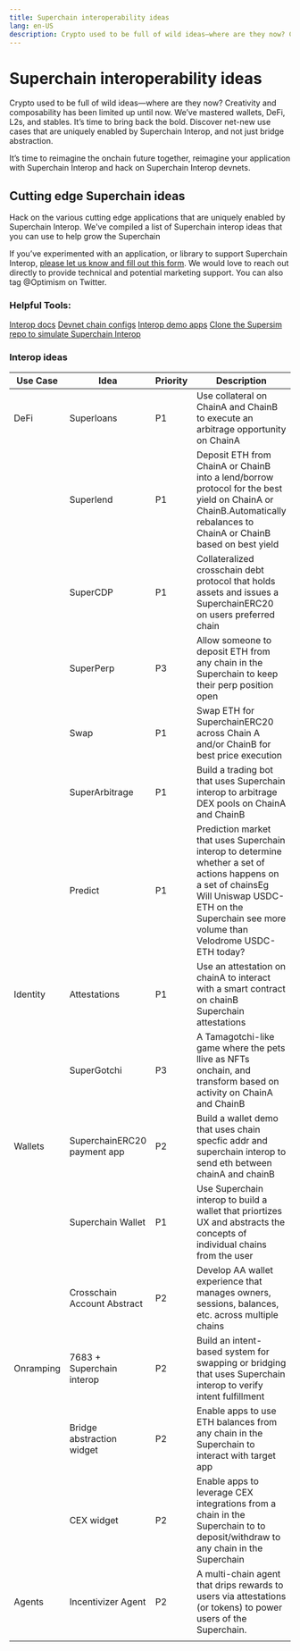 ```yaml
---
title: Superchain interoperability ideas
lang: en-US
description: Crypto used to be full of wild ideas—where are they now? Creativity and composability has been limited up until now
---
```


# Superchain interoperability ideas

Crypto used to be full of wild ideas—where are they now? Creativity and composability has been limited up until now. We’ve mastered wallets, DeFi, L2s, and stables. It’s time to bring back the bold. Discover net-new use cases that are uniquely enabled by Superchain Interop, and not just bridge abstraction.

It’s time to reimagine the onchain future together, reimagine your application with Superchain Interop and hack on Superchain Interop devnets. 

## Cutting edge Superchain ideas

Hack on the various cutting edge applications that are uniquely enabled by Superchain Interop. We've compiled a list of Superchain interop ideas that you can use to help grow the Superchain

If you’ve experimented with an application, or library to support Superchain Interop, [please let us know and fill out this form](https://www.surveymonkey.com/r/398MYD9). We would love to reach out directly to provide technical and potential marketing support. You can also tag @Optimism on Twitter. 

### Helpful Tools: 
[Interop docs](https://docs.optimism.io/stack/interop/explainer)
[Devnet chain configs](https://docs.optimism.io/stack/interop/devnet)
[Interop demo apps](https://console.optimism.io/templates)
[Clone the Supersim repo to simulate Superchain Interop](https://github.com/ethereum-optimism/supersim)

### Interop ideas

| Use Case  | Idea                        | Priority | Description                                                                                                                                                                                              |   |
|-----------|-----------------------------|----------|----------------------------------------------------------------------------------------------------------------------------------------------------------------------------------------------------------|---|
| DeFi      | Superloans                  | P1       | Use collateral on ChainA and ChainB to execute an arbitrage opportunity on ChainA                                                                                                                        |   |
|           | Superlend                   | P1       | Deposit ETH from ChainA or ChainB into a lend/borrow protocol for the best yield on ChainA or ChainB.Automatically rebalances to ChainA or ChainB based on best yield                                    |   |
|           | SuperCDP                    | P1       | Collateralized crosschain debt protocol that holds assets and issues a SuperchainERC20 on users preferred chain                                                                                          |   |
|           | SuperPerp                   | P3       | Allow someone to deposit ETH from any chain in the Superchain to keep their perp position open                                                                                                           |   |
|           | Swap                        | P1       | Swap ETH for SuperchainERC20 across Chain A and/or ChainB for best price execution                                                                                                                       |   |
|           | SuperArbitrage              | P1       | Build a trading bot that uses Superchain interop to arbitrage DEX pools on ChainA and ChainB                                                                                                             |   |
|           | Predict                     | P1       | Prediction market that uses Superchain interop to determine whether a set of actions happens on a set of chainsEg Will Uniswap USDC-ETH on the Superchain see more volume than Velodrome USDC-ETH today? |   |
| Identity  | Attestations                | P1       | Use an attestation on chainA to interact with a smart contract on chainB Superchain attestations                                                                                                         |   |
|           | SuperGotchi                 | P3       | A Tamagotchi-like game where the pets llive as NFTs onchain, and transform based on activity on ChainA and ChainB                                                                                        |   |
| Wallets   | SuperchainERC20 payment app | P2       | Build a wallet demo that uses chain specfic addr and superchain interop to send eth between chainA and chainB                                                                                            |   |
|           | Superchain Wallet           | P1       | Use Superchain interop to build a wallet that priortizes UX and abstracts the concepts of individual chains from the user                                                                                |   |
|           | Crosschain Account Abstract | P2       | Develop AA wallet experience that manages owners, sessions, balances, etc. across multiple chains                                                                                                        |   |
| Onramping | 7683 + Superchain interop   | P2       | Build an intent-based system for swapping or bridging that uses Superchain interop to verify intent fulfillment                                                                                          |   |
|           | Bridge abstraction widget   | P2       | Enable apps to use ETH balances from any chain in the Superchain to interact with target app                                                                                                             |   |
|           | CEX widget                  | P2       | Enable apps to leverage CEX integrations from a chain in the Superchain to to deposit/withdraw to any chain in the Superchain                                                                            |   |
| Agents    | Incentivizer Agent          | P2       | A multi-chain agent that drips rewards to users via attestations (or tokens) to power users of the Superchain.                                                                                           |   |
|           |                             |          |                                                                                                                                                                                                          |   |

